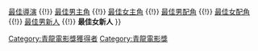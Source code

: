 {{Navbox
|name    = 青龍電影獎最佳女新人
|title   = [[青龍電影獎]]最佳女新人
|bodyclass = hlist
|basestyle = background: #EEDD82
|group1 = 1960年代
|list1 = 
* 1964 朱燕
* 1965 [[文姬]]
* 1966 {{link-ko|南貞妊|남정임}}
|group2 = 1970年代 
|list2 = 
* 1970 [[金昌淑]]
* 1971 吳有卿、金淸子
* 1972 羅夏英、林志星、[[朴志暎]]
* 1973 {{link-ko|禹演征|우연정}}、田英
|group3 = 1990年代
|list3 = 
* 1990 [[崔真實]]
* 1991 金錦蓉
* 1992 [[吴娟受]]
* 1993 [[吳貞孩]]
* 1994 [[鄭善敬]]
* 1995 [[李知恩 (韩国演员)|李知恩]]
* 1996 [[李慧殷]]、[[李貞賢]]
* 1997 [[全道嬿]]
* 1998 [[金麗珍]]
* 1999 [[李在银]]
|group4 = 2000年代
|list4 = 
* 2000 [[裴斗娜]]
* 2001 [[李枖原]]
* 2002 [[文素利]]
* 2003 [[林秀晶]]
* 2004 [[秀愛]]
* 2005 [[金志秀]]
* 2006 [[高我星]]
* 2007 [[鄭麗媛]]
* 2008 [[韓藝瑟]]
* 2009 [[朴宝英]]、{{link-ko|金花雨|김꽃비}}
|group5 = 2010年代
|list5 = 
* 2010 [[李珉廷]]
* 2011 [[文彩元]]
* 2012 [[金高銀]]
* 2013 [[朴芝秀]]
* 2014 [[金賽綸]]
* 2015 [[李裕英]]
* 2016 [[金泰梨]]
* 2017 [[崔嬉序]]
* 2018 [[金多美]]
* 2019 [[金慧峻]]
|group6 = 2020年代
|list6 =
* 2020 [[姜末今|姜-{}-末今]]
* 2021 [[孔升妍]]

|below=[[:Template:青龍電影獎最佳電影|最佳電影]] {{!}} [[:Template:青龍電影獎最佳導演|最佳導演]] {{!}} [[:Template:青龍電影獎最佳男主角|最佳男主角]] {{!}} [[:Template:青龍電影獎最佳女主角|最佳女主角]] {{!}} [[:Template:青龍電影獎最佳男配角|最佳男配角]] {{!}} [[:Template:青龍電影獎最佳女配角|最佳女配角]] {{!}} [[:Template:青龍電影獎最佳男新人|最佳男新人]] {{!}} '''最佳女新人'''
}}
<includeonly>[[Category:青龍電影獎獲得者]]</includeonly>
<noinclude>[[Category:青龍電影獎]]</noinclude>